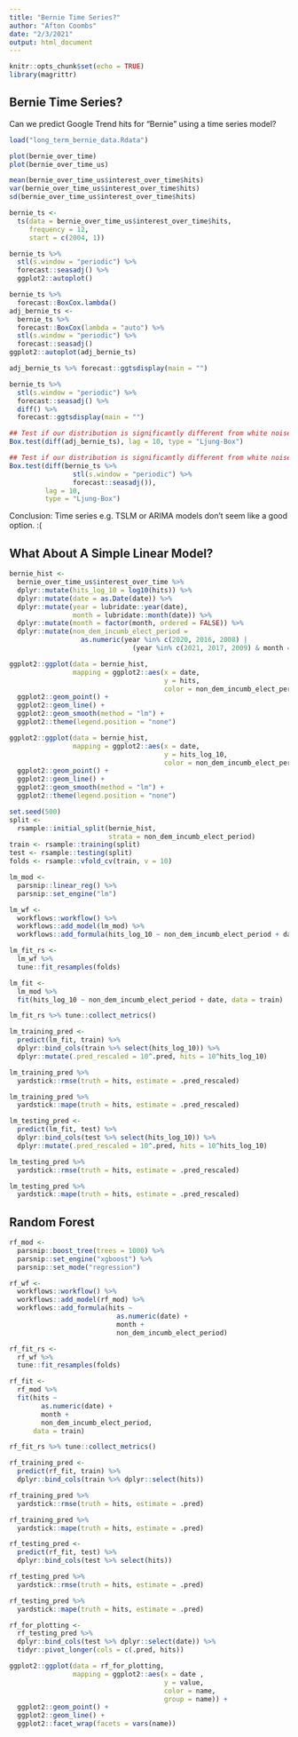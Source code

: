 ```yaml
---
title: "Bernie Time Series?"
author: "Afton Coombs"
date: "2/3/2021"
output: html_document
---
```


```r
knitr::opts_chunk$set(echo = TRUE)
library(magrittr)
```

## Bernie Time Series?
Can we predict Google Trend hits for "Bernie" using a time series model?

```r
load("long_term_bernie_data.Rdata")
```

```r
plot(bernie_over_time)
plot(bernie_over_time_us)
```

```r
mean(bernie_over_time_us$interest_over_time$hits)
var(bernie_over_time_us$interest_over_time$hits)
sd(bernie_over_time_us$interest_over_time$hits)
```
```r
bernie_ts <-
  ts(data = bernie_over_time_us$interest_over_time$hits,
     frequency = 12,
     start = c(2004, 1))
```

```r
bernie_ts %>%
  stl(s.window = "periodic") %>%
  forecast::seasadj() %>%
  ggplot2::autoplot()
```

```r
bernie_ts %>%
  forecast::BoxCox.lambda()
adj_bernie_ts <-
  bernie_ts %>%
  forecast::BoxCox(lambda = "auto") %>%
  stl(s.window = "periodic") %>%
  forecast::seasadj()
ggplot2::autoplot(adj_bernie_ts)
```

```r
adj_bernie_ts %>% forecast::ggtsdisplay(main = "")
```

```r
bernie_ts %>%
  stl(s.window = "periodic") %>%
  forecast::seasadj() %>%
  diff() %>%
  forecast::ggtsdisplay(main = "")
```

```r
## Test if our distribution is significantly different from white noise
Box.test(diff(adj_bernie_ts), lag = 10, type = "Ljung-Box")
```

```r
## Test if our distribution is significantly different from white noise
Box.test(diff(bernie_ts %>% 
                stl(s.window = "periodic") %>% 
                forecast::seasadj()), 
         lag = 10, 
         type = "Ljung-Box")
```

Conclusion: Time series e.g. TSLM or ARIMA models don't seem like a good option. :(

## What About A Simple Linear Model?
```r
bernie_hist <-
  bernie_over_time_us$interest_over_time %>%
  dplyr::mutate(hits_log_10 = log10(hits)) %>%
  dplyr::mutate(date = as.Date(date)) %>%
  dplyr::mutate(year = lubridate::year(date),
                month = lubridate::month(date)) %>%
  dplyr::mutate(month = factor(month, ordered = FALSE)) %>%
  dplyr::mutate(non_dem_incumb_elect_period = 
                  as.numeric(year %in% c(2020, 2016, 2008) |
                               (year %in% c(2021, 2017, 2009) & month == 1)))

ggplot2::ggplot(data = bernie_hist,
                mapping = ggplot2::aes(x = date,
                                       y = hits,
                                       color = non_dem_incumb_elect_period)) +
  ggplot2::geom_point() +
  ggplot2::geom_line() +
  ggplot2::geom_smooth(method = "lm") +
  ggplot2::theme(legend.position = "none")
```

```r
ggplot2::ggplot(data = bernie_hist,
                mapping = ggplot2::aes(x = date,
                                       y = hits_log_10,
                                       color = non_dem_incumb_elect_period)) +
  ggplot2::geom_point() +
  ggplot2::geom_line() +
  ggplot2::geom_smooth(method = "lm") +
  ggplot2::theme(legend.position = "none")
```

```r
set.seed(500)
split <- 
  rsample::initial_split(bernie_hist,
                         strata = non_dem_incumb_elect_period)
train <- rsample::training(split)
test <- rsample::testing(split)
folds <- rsample::vfold_cv(train, v = 10)
```

```r
lm_mod <- 
  parsnip::linear_reg() %>%
  parsnip::set_engine("lm")

lm_wf <- 
  workflows::workflow() %>%
  workflows::add_model(lm_mod) %>%
  workflows::add_formula(hits_log_10 ~ non_dem_incumb_elect_period + date)

lm_fit_rs <-
  lm_wf %>%
  tune::fit_resamples(folds)

lm_fit <-
  lm_mod %>%
  fit(hits_log_10 ~ non_dem_incumb_elect_period + date, data = train)

lm_fit_rs %>% tune::collect_metrics()
```

```r
lm_training_pred <-
  predict(lm_fit, train) %>%
  dplyr::bind_cols(train %>% select(hits_log_10)) %>%
  dplyr::mutate(.pred_rescaled = 10^.pred, hits = 10^hits_log_10) 

lm_training_pred %>%
  yardstick::rmse(truth = hits, estimate = .pred_rescaled)

lm_training_pred %>%
  yardstick::mape(truth = hits, estimate = .pred_rescaled)

lm_testing_pred <-
  predict(lm_fit, test) %>%
  dplyr::bind_cols(test %>% select(hits_log_10)) %>%
  dplyr::mutate(.pred_rescaled = 10^.pred, hits = 10^hits_log_10)

lm_testing_pred %>%
  yardstick::rmse(truth = hits, estimate = .pred_rescaled)

lm_testing_pred %>%
  yardstick::mape(truth = hits, estimate = .pred_rescaled)
```

## Random Forest
```r
rf_mod <- 
  parsnip::boost_tree(trees = 1000) %>%
  parsnip::set_engine("xgboost") %>%
  parsnip::set_mode("regression")

rf_wf <- 
  workflows::workflow() %>%
  workflows::add_model(rf_mod) %>%
  workflows::add_formula(hits ~ 
                           as.numeric(date) +
                           month + 
                           non_dem_incumb_elect_period)

rf_fit_rs <-
  rf_wf %>%
  tune::fit_resamples(folds)

rf_fit <-
  rf_mod %>%
  fit(hits ~ 
        as.numeric(date) +
        month + 
        non_dem_incumb_elect_period,
      data = train)

rf_fit_rs %>% tune::collect_metrics()
```

```r
rf_training_pred <-
  predict(rf_fit, train) %>%
  dplyr::bind_cols(train %>% dplyr::select(hits))

rf_training_pred %>%
  yardstick::rmse(truth = hits, estimate = .pred)

rf_training_pred %>%
  yardstick::mape(truth = hits, estimate = .pred)

rf_testing_pred <-
  predict(rf_fit, test) %>%
  dplyr::bind_cols(test %>% select(hits))

rf_testing_pred %>%
  yardstick::rmse(truth = hits, estimate = .pred)

rf_testing_pred %>%
  yardstick::mape(truth = hits, estimate = .pred)
```

```r
rf_for_plotting <-
  rf_testing_pred %>%
  dplyr::bind_cols(test %>% dplyr::select(date)) %>%
  tidyr::pivot_longer(cols = c(.pred, hits))

ggplot2::ggplot(data = rf_for_plotting,
                mapping = ggplot2::aes(x = date ,
                                       y = value,
                                       color = name,
                                       group = name)) +
  ggplot2::geom_point() +
  ggplot2::geom_line() +
  ggplot2::facet_wrap(facets = vars(name))
```


